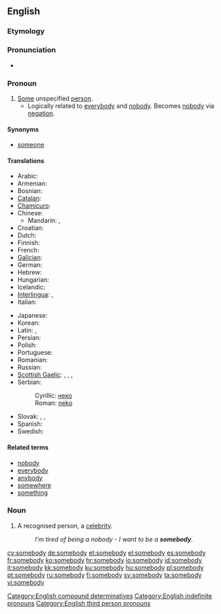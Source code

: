 ==English==

===Etymology===
{{compound|some|body}}

===Pronunciation===
* {{audio|en-us-somebody.ogg|Audio (US)}}

===Pronoun===
{{en-pron}}

# [[some|Some]] unspecified [[person]].
#* Logically related to [[everybody]] and [[nobody]].  Becomes [[nobody]] via [[negation]].

====Synonyms====
* [[someone]]

====Translations====
{{trans-top|some unspecified person}}
* Arabic: {{t|ar|احد|tr=’áħad}}
* Armenian: {{t+|hy|մեկ|alt=մեկը|tr=mekë}}
* Bosnian: {{t-|bs|neko}}
* [[Catalan]]: {{t|ca|algú}}
* [[Chamicuro]]: {{tø|ccc|ana'shanaye}}
* Chinese:
** Mandarin: {{t|cmn|有人|tr=yǒurén|sc=Hani}}, {{t-|cmn|某人|tr=mǒurén|sc=Hani}}
* Croatian: {{t+|hr|netko}}
* Dutch: {{t+|nl|iemand}}
* Finnish: {{t+|fi|joku}}
* French: {{t+|fr|quelqu'un}}
* [[Galician]]: {{t|gl|alguén|xs=Galician}}
* German: {{t+|de|jemand}}
* Hebrew: {{t-|he|מישהו}}
* Hungarian: {{t+|hu|valaki}}
* Icelandic: {{t+|is|einhver|m}}
* [[Interlingua]]: {{t-|ia|alicuno|xs=Interlingua}}, {{t-|ia|alcuno|xs=Interlingua}}
* Italian: {{t+|it|qualcuno}}
{{trans-mid}}
* Japanese: {{t|ja|誰か|tr=[[だれか]], [[dareka]]}}
* Korean: {{t|ko|누군가|tr=nugunga|sc=Hang}}
* Latin: {{t+|la|aliquis|m|f}}, {{t-|la|aliquid|n}}
* Persian: {{t-|fa|کسی|tr=kasi}}
* Polish: {{t+|pl|ktoś}}
* Portuguese: {{t+|pt|alguém}}
* Romanian: {{t+|ro|cineva}}
* Russian: {{t+|ru|кто-то|tr=kto-to}}
* [[Scottish Gaelic]]: {{t-|gd|cuideigin|xs=Scottish Gaelic}},  {{qualifier|male}} {{t-|gd|duin'-eigin|xs=Scottish Gaelic}},  {{qualifier|male}} {{t-|gd|feareigin|xs=Scottish Gaelic}},  {{qualifier|female}} {{t-|gd|tè-eigin|xs=Scottish Gaelic}}
* Serbian:
*: Cyrillic: [[неко#Serbian|неко]]
*: Roman: [[neko#Serbian|neko]]
* Slovak: {{t|sk|niekto}}, {{t|sk|dakto}}, {{t|sk|voľakto}}
* Spanish: {{t+|es|alguien}}
* Swedish: {{t+|sv|någon}}
{{trans-bottom}}

====Related terms====
* [[nobody]]
* [[everybody]]
* [[anybody]]
* [[somewhere]]
* [[something]]

===Noun===
{{en-noun|somebodies}}

# A recognised person, a [[celebrity]].
#: ''I'm tired of being a nobody - I want to be a '''somebody'''.''

[[Category:English compound determinatives]]
[[Category:English indefinite pronouns]]
[[Category:English third person pronouns]]

[[cy:somebody]]
[[de:somebody]]
[[et:somebody]]
[[el:somebody]]
[[es:somebody]]
[[fr:somebody]]
[[ko:somebody]]
[[hr:somebody]]
[[io:somebody]]
[[id:somebody]]
[[it:somebody]]
[[kk:somebody]]
[[ku:somebody]]
[[hu:somebody]]
[[pl:somebody]]
[[pt:somebody]]
[[ru:somebody]]
[[fi:somebody]]
[[sv:somebody]]
[[ta:somebody]]
[[vi:somebody]]